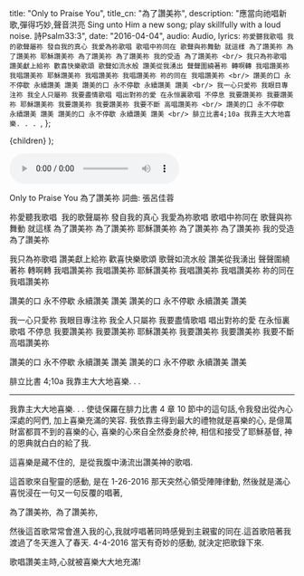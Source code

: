 
  title: "Only to Praise You",
  title_cn: "為了讚美祢",
  description:
    "應當向祂唱新歌,彈得巧妙,聲音洪亮 Sing unto Him a new song; play skillfully with a loud noise.   詩Psalm33:3",
  date: "2016-04-04",
  audio: Audio,
  lyrics: `祢愛聽我歌唱
​我的歌聲屬祢
發自我的真心
我愛為祢歌唱
歌唱中祢同在
歌聲與祢舞動
就這樣
為了讚美祢 為了讚美祢
耶穌讚美祢
為了讚美祢 為了讚美祢
我的受造 為了讚美祢
<br/>
我只為祢歌唱
讚美獻上給祢
歡喜快樂歌頌
歌聲如流水般
讚美從我湧出
聲聲圍繞著祢
轉啊轉
我唱讚美祢 我唱讚美祢
耶穌讚美祢
我唱讚美祢 我唱讚美祢
祢的同在 我唱讚美祢
<br/>
讚美的口 永不停歇
永續讚美 讚美
讚美的口 永不停歇
永續讚美 讚美
<br/>
我一心只愛祢
我眼目專注祢
我全人只屬祢
我要盡情歌唱
唱出對祢的愛
在永恒裏歌唱
不停息
我要讚美祢 我要讚美祢
耶穌讚美祢
我要讚美祢 我要讚美祢
我要不斷 高唱讚美祢
<br/>
讚美的口 永不停歇
永續讚美 讚美
讚美的口 永不停歇
永續讚美 讚美
<br/>
腓立比書4;10a
我靠主大大地喜樂. . . `,
};

  <MDXWrapper meta={meta}>{children}</MDXWrapper>
);

<audio controls src={Audio}></audio>

Only to Praise You
為了讚美祢
詞曲: 張呂佳蓉

祢愛聽我歌唱
​ 我的歌聲屬祢
發自我的真心
我愛為祢歌唱
歌唱中祢同在
歌聲與祢舞動
就這樣
為了讚美祢 為了讚美祢
耶穌讚美祢
為了讚美祢 為了讚美祢
我的受造 為了讚美祢

我只為祢歌唱
讚美獻上給祢
歡喜快樂歌頌
歌聲如流水般
讚美從我湧出
聲聲圍繞著祢
轉啊轉
我唱讚美祢 我唱讚美祢
耶穌讚美祢
我唱讚美祢 我唱讚美祢
祢的同在 我唱讚美祢

讚美的口 永不停歇
永續讚美 讚美
讚美的口 永不停歇
永續讚美 讚美

我一心只愛祢
我眼目專注祢
我全人只屬祢
我要盡情歌唱
唱出對祢的愛
在永恒裏歌唱
不停息
我要讚美祢 我要讚美祢
耶穌讚美祢
我要讚美祢 我要讚美祢
我要不斷 高唱讚美祢

讚美的口 永不停歇
永續讚美 讚美
讚美的口 永不停歇
永續讚美 讚美

腓立比書 4;10a
我靠主大大地喜樂. . .

<hr />

我靠主大大地喜樂. . .
使徒保羅在腓力比書 4 章 10 節中的這句話,令我發出從內心深處的阿們, 加上喜樂充滿的笑容. 我依靠主得到最大的禮物就是喜樂的心, 是億萬財富都買不到的喜樂的心, 喜樂的心來自全然委身於神, 相信和接受了耶穌基督, 神的恩典就白白的給了我.

這喜樂是藏不住的,
​ 是從我腹中湧流出讚美神的歌唱.

這首歌來自聖靈的感動, 是在 1-26-2016 那天突然心領受陣陣律動, 然後就是滿心喜悦浸在一句又一句反覆的唱著,

為了讚美祢,
​ 為了讚美祢,

然後這首歌常常會進入我的心,我就哼唱著同時感覺到主親蜜的同在.這首歌陪著我渡過了冬天進入了春天. 4-4-2016 當天有奇妙的感動, 就決定把歌錄下來.

歌唱讚美主時,心就被喜樂大大地充滿!
